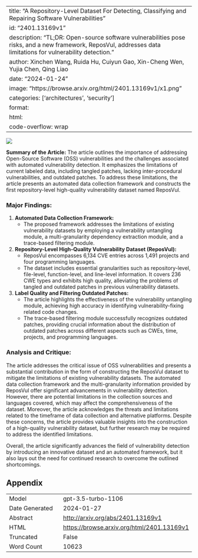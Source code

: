 
---
title: "A Repository-Level Dataset For Detecting, Classifying and Repairing Software Vulnerabilities"
id: "2401.13169v1"
description: "TL;DR: Open-source software vulnerabilities pose risks, and a new framework, ReposVul, addresses data limitations for vulnerability detection."
author: Xinchen Wang, Ruida Hu, Cuiyun Gao, Xin-Cheng Wen, Yujia Chen, Qing Liao
date: "2024-01-24"
image: "https://browse.arxiv.org/html/2401.13169v1/x1.png"
categories: ['architectures', 'security']
format:
  html:
    code-overflow: wrap
---

![](https://browse.arxiv.org/html/2401.13169v1/x1.png)

**Summary of the Article:**
The article outlines the importance of addressing Open-Source Software (OSS) vulnerabilities and the challenges associated with automated vulnerability detection. It emphasizes the limitations of current labeled data, including tangled patches, lacking inter-procedural vulnerabilities, and outdated patches. To address these limitations, the article presents an automated data collection framework and constructs the first repository-level high-quality vulnerability dataset named ReposVul.

### Major Findings:
1. **Automated Data Collection Framework:**
    - The proposed framework addresses the limitations of existing vulnerability datasets by employing a vulnerability untangling module, a multi-granularity dependency extraction module, and a trace-based filtering module.
  
2. **Repository-Level High-Quality Vulnerability Dataset (ReposVul):**
    - ReposVul encompasses 6,134 CVE entries across 1,491 projects and four programming languages.
    - The dataset includes essential granularities such as repository-level, file-level, function-level, and line-level information. It covers 236 CWE types and exhibits high quality, alleviating the problems of tangled and outdated patches in previous vulnerability datasets.

3. **Label Quality and Filtering Outdated Patches:**
    - The article highlights the effectiveness of the vulnerability untangling module, achieving high accuracy in identifying vulnerability-fixing related code changes.
    - The trace-based filtering module successfully recognizes outdated patches, providing crucial information about the distribution of outdated patches across different aspects such as CWEs, time, projects, and programming languages.

### Analysis and Critique:
The article addresses the critical issue of OSS vulnerabilities and presents a substantial contribution in the form of constructing the ReposVul dataset to mitigate the limitations of existing vulnerability datasets. The automated data collection framework and the multi-granularity information provided by ReposVul offer significant advancements in vulnerability detection. However, there are potential limitations in the collection sources and languages covered, which may affect the comprehensiveness of the dataset. Moreover, the article acknowledges the threats and limitations related to the timeframe of data collection and alternative platforms. Despite these concerns, the article provides valuable insights into the construction of a high-quality vulnerability dataset, but further research may be required to address the identified limitations.

Overall, the article significantly advances the field of vulnerability detection by introducing an innovative dataset and an automated framework, but it also lays out the need for continued research to overcome the outlined shortcomings.

## Appendix

|          |          |
|----------|----------|
| Model     | gpt-3.5-turbo-1106       |
| Date Generated     | 2024-01-27       |
| Abstract | [http://arxiv.org/abs/2401.13169v1](http://arxiv.org/abs/2401.13169v1)        |
| HTML     | [https://browse.arxiv.org/html/2401.13169v1](https://browse.arxiv.org/html/2401.13169v1)       |
| Truncated       | False       |
| Word Count       | 10623       |